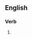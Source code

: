 {{also|Duffing}}

==English==

===Verb===
{{head|en|present participle}}

# {{present participle of|duff|lang=en|nocat=1}}